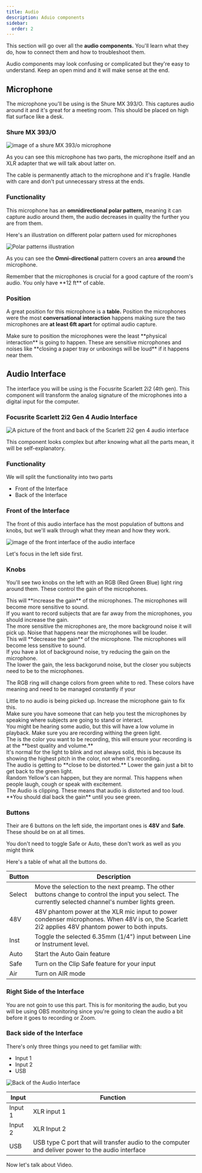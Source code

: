 ---
title: Audio
description: Aduio components
sidebar:
  order: 2
---

 
This section will go over all the **audio components.** You'll learn what they do, how to connect them and how to troubleshoot them.

<Aside type="tip" title="Don't be afraid!">
  Audio components may look confusing or complicated but they're easy to
  understand. Keep an open mind and it will make sense at the end.
</Aside>

## Microphone

The microphone you'll be using is the Shure MX 393/O. This captures audio around it and it's great for a meeting room. This should be placed on high flat surface like a desk.

### Shure MX 393/O

![image of a shure MX 393/o microphone](https://cdn11.bigcommerce.com/s-mmffu4sg6a/images/stencil/1280x1280/products/22101/45272/0183e9c5c63e497ec87aabad1f5aafb1__99150.1651669605.jpg?c=1)

As you can see this microphone has two parts, the microphone itself and an XLR adapter that we will talk about latter on.

<Aside type="caution">
  The cable is permanently attach to the microphone and it's fragile. Handle
  with care and don't put unnecessary stress at the ends.
</Aside>

### Functionality

This microphone has an **omnidirectional polar pattern,** meaning it can capture audio around them, the audio decreases in quality the further you are from them.

Here's an illustration on different polar pattern used for microphones

![Polar patterns illustration](https://cdn.prod.website-files.com/655e0fa544c67c1ee5ce01c7/655e0fa544c67c1ee5ce11aa_an-artists-guide-to-microphone-polar-patterns-chart.jpg)

As you can see the **Omni-directional** pattern covers an area **around** the microphone.

<Aside>
  Remember that the microphones is crucial for a good capture of the room's
  audio. You only have **12 ft** of cable.
</Aside>

### Position

A great position for this microphone is a **table.** Position the microphones were the most **conversational interaction** happens making sure the two microphones are **at least 6ft apart** for optimal audio capture.

<Aside type="danger">
  Make sure to position the microphones were the least **physical interaction**
  is going to happen. These are sensitive microphones and noises like **closing
  a paper tray or unboxings will be loud** if it happens near them.
</Aside>

## Audio Interface

The interface you will be using is the Focusrite Scarlett 2i2 (4th gen). This component will transform the analog signature of the microphones into a digital input for the computer.

### Focusrite Scarlett 2i2 Gen 4 Audio Interface

![A picture of the front and back of the Scarlett 2i2 gen 4 audio interface](https://i.ebayimg.com/images/g/ejsAAOSwBnVnFb9F/s-l1600.webp)

This component looks complex but after knowing what all the parts mean, it will be self-explanatory.

### Functionality

We will split the functionality into two parts

- Front of the Interface
- Back of the Interface

### Front of the Interface

The front of this audio interface has the most population of buttons and knobs, but we'll walk through what they mean and how they work.

![image of the front interface of the audio interface](./../../../assets/scarlett2i2-front.jpg)

Let's focus in the left side first.

### Knobs

You'll see two knobs on the left with an RGB (Red Green Blue) light ring around them. These control the gain of the microphones.

<Card title="Turning the knobs">
  <Tabs>
    <TabItem label="Clockwise">
      This will **increase the gain** of the microphones. The microphones will
      become more sensitive to sound.
      <Aside>
        If you want to record subjects that are far away from the microphones,
        you should increase the gain.
      </Aside>
      <Aside type="danger" title="Keep in mind">
        The more sensitive the microphones are, the more background noise it
        will pick up. Noise that happens near the microphones will be louder.
      </Aside>
    </TabItem>
    <TabItem label="Counterclockwise">
      This will **decrease the gain** of the microphone. The microphones will
      become less sensitive to sound.
      <Aside>
        If you have a lot of background noise, try reducing the gain on the
        microphone.
      </Aside>
      <Aside type="caution" title="Keep in Mind">
        The lower the gain, the less backgorund noise, but the closer you
        subjects need to be to the microphones.
      </Aside>
    </TabItem>
  </Tabs>
</Card>

The RGB ring will change colors from green white to red. These colors have meaning and need to be managed constantly if your

<Card title="RGB Ring Color">
  <Tabs>
    <TabItem label="White or Off">
      Little to no audio is being picked up. Increase the microphone gain to fix
      this.
      <Aside title="Get Help">
        Make sure you have someone that can help you test the microphones by
        speaking where subjects are going to stand or interact.
      </Aside>
      <Aside type="caution" title="Keep in Mind">
        You might be hearing some audio, but this will have a low volume in
        playback. Make sure you are recording withing the green light.
      </Aside>
    </TabItem>
    <TabItem label="Green">
      The is the color you want to be recording, this will ensure your recording
      is at the **best quality and volume.**
      <Aside>
        It's normal for the light to blink and not always solid, this is because
        its showing the highest pitch in the color, not when it's recording.
      </Aside>
    </TabItem>
    <TabItem label="Yellow">
      The audio is getting to **close to be distorted.** Lower the gain just a
      bit to get back to the green light.
      <Aside>
        Random Yellow's can happen, but they are normal. This happens when
        people laugh, cough or speak with excitement.
      </Aside>
    </TabItem>
    <TabItem label="Red">
      <Aside type="danger">
        The Audio is clipping. These means that audio is distorted and too loud.
        **You should dial back the gain** until you see green.
      </Aside>
    </TabItem>
  </Tabs>
</Card>

### Buttons

Their are 6 buttons on the left side, the important ones is **48V** and **Safe**. These should be on at all times.

<Aside>
  You don't need to toggle Safe or Auto, these don't work as well as you might
  think
</Aside>

Here's a table of what all the buttons do.

| Button | Description                                                                                                                                            |
| ------ | ------------------------------------------------------------------------------------------------------------------------------------------------------ |
| Select | Move the selection to the next preamp. The other buttons change to control the input you select. The currently selected channel's number lights green. |
| 48V    | 48V phantom power at the XLR mic input to power condenser microphones. When 48V is on, the Scarlett 2i2 applies 48V phantom power to both inputs.      |
| Inst   | Toggle the selected 6.35mm (1/4") input between Line or Instrument level.                                                                              |
| Auto   | Start the Auto Gain feature                                                                                                                            |
| Safe   | Turn on the Clip Safe feature for your input                                                                                                           |
| Air    | Turn on AIR mode                                                                                                                                       |

### Right Side of the Interface

You are not goin to use this part. This is for monitoring the audio, but you will be using OBS monitoring since you're going to clean the audio a bit before it goes to recording or Zoom.

### Back side of the Interface

There's only three things you need to get familiar with:

- Input 1
- Input 2
- USB

![Back of the Audio Interface](./../../../assets/scarlett2i2-back.jpg)

| Input   | Function                                                                                          |
| ------- | ------------------------------------------------------------------------------------------------- |
| Input 1 | XLR input 1                                                                                       |
| Input 2 | XLR Input 2                                                                                       |
| USB     | USB type C port that will transfer audio to the computer and deliver power to the audio interface |

Now let's talk about Video.
